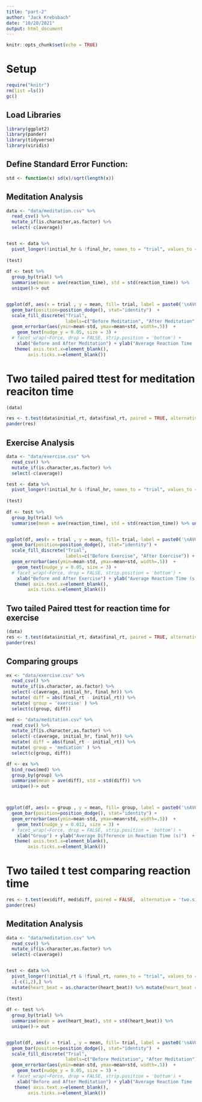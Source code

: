 ```yaml
---
title: "part-2"
author: "Jack Krebsbach"
date: "10/20/2021"
output: html_document
---
```


```r
knitr::opts_chunk$set(echo = TRUE)
```


# Setup 
```r
require("knitr")
rm(list =ls())
gc()
```


## Load Libraries

```r
library(ggplot2)
library(pander)
library(tidyverse)
library(viridis)
```

## Define Standard Error Function:
```r
std <- function(x) sd(x)/sqrt(length(x))
```


## Meditation Analysis
```r
data <- "data/meditation.csv" %>%
  read_csv() %>%
  mutate_if(is.character,as.factor) %>%
  select(-c(average))


test <- data %>%
  pivot_longer(!initial_hr & !final_hr, names_to = "trial", values_to = "reaction_time")
  
(test)
  
df <- test %>%
  group_by(trial) %>%
  summarise(mean = ave(reaction_time), std = std(reaction_time)) %>%
  unique()-> out


ggplot(df, aes(x = trial , y = mean, fill= trial, label = paste0('\nAVG: ', round(mean, 3),"\n STD: ", round(std, 3), "\n"))) +
  geom_bar(position=position_dodge(), stat="identity")  +
  scale_fill_discrete("Trial", 
                      labels=c("Before Meditation", "After Meditation")) +
  geom_errorbar(aes(ymin=mean-std, ymax=mean+std, width=.5))  +
    geom_text(nudge_y = 0.05, size = 3) +
  # facet_wrap(~Force, drop = FALSE, strip.position = 'bottom') +
    xlab("Before and After Meditation") + ylab("Average Reaction Time (s)")  +
   theme( axis.text.x=element_blank(),
        axis.ticks.x=element_blank())
```


# Two tailed paired ttest for meditation reaciton time
```r
(data)

res <- t.test(data$initial_rt, data$final_rt, paired = TRUE, alternative = 'greater')
pander(res)
```



## Exercise Analysis
```r

data <- "data/exercise.csv" %>%
  read_csv() %>%
  mutate_if(is.character,as.factor) %>%
  select(-c(average))

test <- data %>%
  pivot_longer(!initial_hr & !final_hr, names_to = "trial", values_to = "reaction_time")
  
(test)
  
df <- test %>%
  group_by(trial) %>%
  summarise(mean = ave(reaction_time), std = std(reaction_time)) %>% unique()-> out


ggplot(df, aes(x = trial , y = mean, fill= trial, label = paste0('\nAVG: ', round(mean, 3),"\n STD: ", round(std, 3), "\n"))) +
  geom_bar(position=position_dodge(), stat="identity") +
  scale_fill_discrete("Trial", 
                      labels=c("Before Exercise", "After Exercise")) +
  geom_errorbar(aes(ymin=mean-std, ymax=mean+std, width=.5))  +
    geom_text(nudge_y = 0.05, size = 3) +
  # facet_wrap(~Force, drop = FALSE, strip.position = 'bottom') +
    xlab("Before and After Exercise") + ylab("Average Reaction Time (s)")  +
   theme( axis.text.x=element_blank(),
        axis.ticks.x=element_blank())
```

## Two tailed Paired ttest for reaction time for exercise
```r
(data)
res <- t.test(data$initial_rt, data$final_rt, paired = TRUE, alternative = 'greater')
pander(res)
```


## Comparing groups

```r
ex <- "data/exercise.csv" %>%
  read_csv() %>%
  mutate_if(is.character, as.factor) %>%
  select(-c(average, initial_hr, final_hr)) %>%
  mutate( diff = abs(final_rt - initial_rt)) %>%
  mutate( group = 'exercise' ) %>%
  select(c(group, diff))

med <- "data/meditation.csv" %>%
  read_csv() %>%
  mutate_if(is.character,as.factor) %>%
  select(-c(average, initial_hr, final_hr)) %>%
  mutate( diff = abs(final_rt - initial_rt)) %>%
  mutate( group = 'mediation' ) %>%
  select(c(group, diff))

df <- ex %>%
  bind_rows(med) %>%
  group_by(group) %>%
  summarise(mean = ave(diff), std = std(diff)) %>%
  unique()-> out



ggplot(df, aes(x = group , y = mean, fill= group, label = paste0('\nAVG: ', round(mean, 3),"\n STD: ", round(std, 3), "\n"))) +
  geom_bar(position=position_dodge(), stat="identity") +
  geom_errorbar(aes(ymin=mean-std, ymax=mean+std, width=.5))  +
    geom_text(nudge_y = 0.012, size = 3) +
  # facet_wrap(~Force, drop = FALSE, strip.position = 'bottom') +
    xlab("Group") + ylab("Average Difference in Reaction Time (s)")  +
   theme( axis.text.x=element_blank(),
        axis.ticks.x=element_blank())


```



# Two tailed t test comparing reaction time
```r
res <- t.test(ex$diff, med$diff, paired = FALSE,  alternative = 'two.sided')
pander(res)
```




## Meditation Analysis
```r
data <- "data/meditation.csv" %>%
  read_csv() %>%
  mutate_if(is.character,as.factor) %>%
  select(-c(average))


test <- data %>%
  pivot_longer(!initial_rt & !final_rt, names_to = "trial", values_to = "heart_beat") %>% 
  .[-c(1,2),] %>%
  mutate(heart_beat = as.character(heart_beat)) %>% mutate(heart_beat = as.numeric(heart_beat))
  
(test)
  
df <- test %>%
  group_by(trial) %>%
  summarise(mean = ave(heart_beat), std = std(heart_beat)) %>%
  unique()-> out


ggplot(df, aes(x = trial , y = mean, fill= trial, label = paste0('\nAVG: ', round(mean, 3),"\n STD: ", round(std, 3), "\n"))) +
  geom_bar(position=position_dodge(), stat="identity")  +
  scale_fill_discrete("Trial", 
                      labels=c("Before Meditation", "After Meditation")) +
  geom_errorbar(aes(ymin=mean-std, ymax=mean+std, width=.5))  +
    geom_text(nudge_y = 0.05, size = 3) +
  # facet_wrap(~Force, drop = FALSE, strip.position = 'bottom') +
    xlab("Before and After Meditation") + ylab("Average Reaction Time (s)")  +
   theme( axis.text.x=element_blank(),
        axis.ticks.x=element_blank())
```










